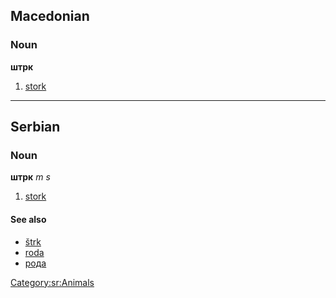 ==Macedonian==
===Noun===
'''штрк'''
#[[stork]]
----
==Serbian==
===Noun===
'''штрк''' ''m s''
#[[stork]]
====See also====
*[[štrk]]
*[[roda]]
*[[рода]]
[[Category:sr:Animals]]